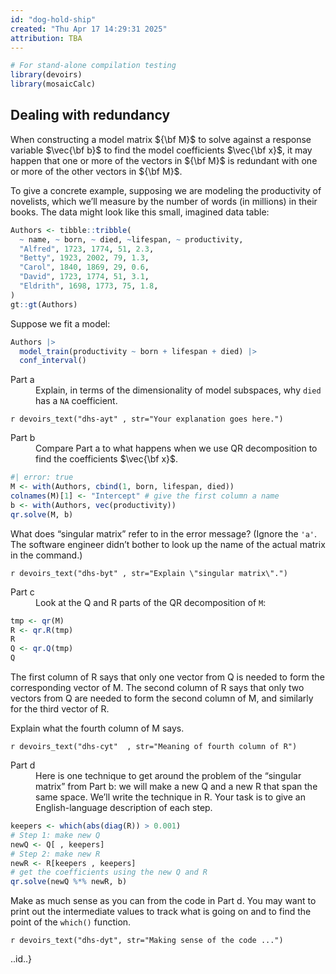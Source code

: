 ```yaml
---
id: "dog-hold-ship"
created: "Thu Apr 17 14:29:31 2025"
attribution: TBA
---
```


```r
# For stand-alone compilation testing
library(devoirs)
library(mosaicCalc)
```

::: {#exr-dog-hold-ship}
## Dealing with redundancy
When constructing a model matrix ${\bf M}$ to solve against a response variable $\vec{\bf b}$ to find the model coefficients $\vec{\bf x}$, it may happen that one or more of the vectors in ${\bf M}$ is redundant with one or more of the other vectors in ${\bf M}$.

To give a concrete example, supposing we are modeling the productivity of novelists, which we'll measure by the number of words (in millions) in their books. The data might look like this small, imagined data table:

```r
Authors <- tibble::tribble(
  ~ name, ~ born, ~ died, ~lifespan, ~ productivity,
  "Alfred", 1723, 1774, 51, 2.3,
  "Betty", 1923, 2002, 79, 1.3,
  "Carol", 1840, 1869, 29, 0.6,
  "David", 1723, 1774, 51, 3.1,
  "Eldrith", 1698, 1773, 75, 1.8,
)
gt::gt(Authors)
```

Suppose we fit a model:

```r
Authors |>
  model_train(productivity ~ born + lifespan + died) |>
  conf_interval()
```

Part a
: Explain, in terms of the dimensionality of model subspaces, why `died` has a `NA` coefficient.

`r devoirs_text("dhs-ayt" , str="Your explanation goes here.")`

Part b
: Compare Part a to what happens when we use QR decomposition to find the coefficients $\vec{\bf x}$.

```r
#| error: true
M <- with(Authors, cbind(1, born, lifespan, died))
colnames(M)[1] <- "Intercept" # give the first column a name
b <- with(Authors, vec(productivity))
qr.solve(M, b)
```

What does "singular matrix" refer to in the error message? (Ignore the `'a'`. The software engineer didn't bother to look up the name of the actual matrix in the command.)

`r devoirs_text("dhs-byt" , str="Explain \"singular matrix\".")`

Part c
: Look at the Q and R parts of the QR decomposition of `M`:

```r
tmp <- qr(M)
R <- qr.R(tmp)
R
Q <- qr.Q(tmp)
Q
```

The first column of R says that only one vector from Q is needed to form the corresponding vector of M. The second column of R says that only two vectors from Q are needed to form the second column of M, and similarly for the third vector of R.

Explain what the fourth column of M says.

`r devoirs_text("dhs-cyt"  , str="Meaning of fourth column of R")`

Part d
: Here is one technique to get around the problem of the "singular matrix" from Part b: we will make a new Q and a new R that span the same space. We'll write the technique in R. Your task is to give an English-language description of each step.

```r
keepers <- which(abs(diag(R)) > 0.001)
# Step 1: make new Q
newQ <- Q[ , keepers]
# Step 2: make new R
newR <- R[keepers , keepers]
# get the coefficients using the new Q and R
qr.solve(newQ %*% newR, b)
```

Make as much sense as you can from the code in Part d. You may want to print out the intermediate values to track what is going on and to find the point of the `which()` function.

`r devoirs_text("dhs-dyt", str="Making sense of the code ...")`

[..id..]{.small data-tooltip="dog-hold-trip"}}
:::
 <!-- end of exr-dog-hold-ship -->
